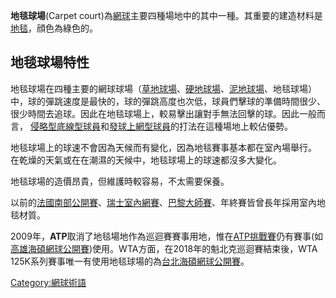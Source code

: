 {{unreferenced|time=2009-3-5}}

{{網球球場}}

'''地毯球場'''(Carpet court)為[[網球|網球]]主要四種場地中的其中一種。其重要的建造材料是[[地毯|地毯]]，顔色為綠色的。

==地毯球場特性==
地毯球場在四種主要的網球球場（[[草地球場|草地球場]]、[[硬地球場|硬地球場]]、[[泥地球場|泥地球場]]、地毯球場）中，球的彈跳速度是最快的，球的彈跳高度也次低，球員們擊球的準備時間很少、很少時間去追球。因此在地毯球場上，較易擊出讓對手無法回擊的球。因此一般而言， [[網球戰略|侵略型底線型球員]]和[[網球戰略|發球上網型球員]]的打法在這種場地上較佔優勢。

地毯球場上的球速不會因為天候而有變化，因為地毯賽事基本都在室內場舉行。 在乾燥的天氣或在在潮濕的天候中，地毯球場上的球速都沒多大變化。

地毯球場的造價昂貴，但維護時較容易，不太需要保養。

以前的[[法國南部公開賽|法國南部公開賽]]、[[瑞士室內網賽|瑞士室內網賽]]、[[巴黎大師賽|巴黎大師賽]]、年終賽皆曾長年採用室內地毯材質。

2009年，'''ATP'''取消了地毯場地作為巡迴賽賽事用地，惟在[[ATP挑戰賽|ATP挑戰賽]]仍有賽事(如[[高雄海碩網球公開賽|高雄海碩網球公開賽]])使用。WTA方面，在2018年的魁北克巡迴賽結束後，WTA 125K系列賽事唯一有使用地毯球場的為[[台北海碩網球公開賽|台北海碩網球公開賽]]。

{{網球主題}}
[[Category:網球術語|Category:網球術語]]